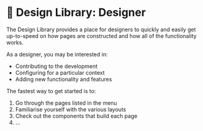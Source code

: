 
<Meta title="Getting started|Designer" />

# 🎨 Design Library: Designer
The Design Library provides a place for designers to quickly and easily get up-to-speed on how pages are constructed and how all of the functionality works.

As a designer, you may be interested in: 

- Contributing to the development 
- Configuring for a particular context
- Adding new functionality and features 

The fastest way to get started is to:

1. Go through the pages listed in the menu
1. Familiarise yourself with the various layouts
1. Check out the components that build each page
1. ...


